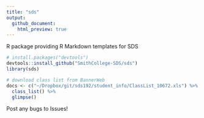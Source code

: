 ```yaml
---
title: "sds"
output:
  github_document:
    html_preview: true
---
```


R package providing R Markdown templates for SDS

```r
# install.packages("devtools")
devtools::install_github("SmithCollege-SDS/sds")
library(sds)

# download class list from BannerWeb
docs <- c("~/Dropbox/git/sds192/student_info/ClassList_10672.xls") %>%
  class_list() %>%
  glimpse()
```

Post any bugs to Issues!
